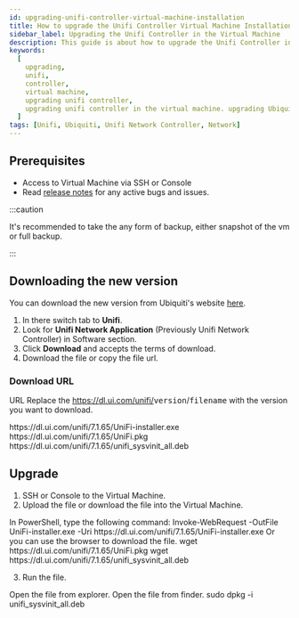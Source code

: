```yaml
---
id: upgrading-unifi-controller-virtual-machine-installation
title: How to upgrade the Unifi Controller Virtual Machine Installation
sidebar_label: Upgrading the Unifi Controller in the Virtual Machine
description: This guide is about how to upgrade the Unifi Controller in the Virtual Machine.
keywords:
  [
    upgrading,
    unifi,
    controller,
    virtual machine,
    upgrading unifi controller,
    upgrading unifi controller in the virtual machine. upgrading Ubiquiti network controller,
  ]
tags: [Unifi, Ubiquiti, Unifi Network Controller, Network]
---
```



## Prerequisites

- Access to Virtual Machine via SSH or Console
- Read [release notes](https://community.ui.com/releases) for any active bugs and issues.

:::caution

It's recommended to take the any form of backup, either snapshot of the vm or full backup.

:::

## Downloading the new version

You can download the new version from Ubiquiti's website [here](https://ui.com/download/).

1. In there switch tab to **Unifi**.
2. Look for **Unifi Network Application** (Previously Unifi Network Controller) in Software section.
3. Click **Download** and accepts the terms of download.
4. Download the file or copy the file url.

### Download URL

URL Replace the https://dl.ui.com/unifi/<kbd>version</kbd>/<kbd>filename</kbd> with the version you want to download.

<Tabs groupId="operating-systems">
  <TabItem value="win" label="Windows">
    <CodeBlock language="bash">
      https://dl.ui.com/unifi/7.1.65/UniFi-installer.exe
    </CodeBlock>
  </TabItem>
  <TabItem value="mac" label="macOS">
    <CodeBlock language="bash">
      https://dl.ui.com/unifi/7.1.65/UniFi.pkg
    </CodeBlock>
  </TabItem>
  <TabItem value="linux" label="Linux">
    <CodeBlock language="bash">
      https://dl.ui.com/unifi/7.1.65/unifi_sysvinit_all.deb
    </CodeBlock>
  </TabItem>
</Tabs>

## Upgrade

1.  SSH or Console to the Virtual Machine.
2.  Upload the file or download the file into the Virtual Machine.

<Tabs groupId="operating-systems">
  <TabItem value="win" label="Windows">
    In PowerShell, type the following command:
    <CodeBlock language="powershell">
      Invoke-WebRequest -OutFile UniFi-installer.exe -Uri
      https://dl.ui.com/unifi/7.1.65/UniFi-installer.exe
    </CodeBlock>
    Or you can use the browser to download the file.
  </TabItem>
  <TabItem value="mac" label="macOS">
    <CodeBlock language="bash">
      wget https://dl.ui.com/unifi/7.1.65/UniFi.pkg
    </CodeBlock>
  </TabItem>
  <TabItem value="linux" label="Linux">
    <CodeBlock language="bash">
      wget https://dl.ui.com/unifi/7.1.65/unifi_sysvinit_all.deb
    </CodeBlock>
  </TabItem>
</Tabs>

3.  Run the file.

<Tabs groupId="operating-systems">
  <TabItem value="win" label="Windows">
    Open the file from explorer.
  </TabItem>
  <TabItem value="mac" label="macOS">
    Open the file from finder.
  </TabItem>
  <TabItem value="linux" label="Linux">
    <CodeBlock language="bash">sudo dpkg -i unifi_sysvinit_all.deb</CodeBlock>
  </TabItem>
</Tabs>
